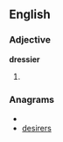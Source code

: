 ==English==

===Adjective===
'''dressier'''

# {{comparative of|[[dressy]]}}

===Anagrams===
* {{alphagram|deeirrss}}
* [[desirers#English|desirers]]